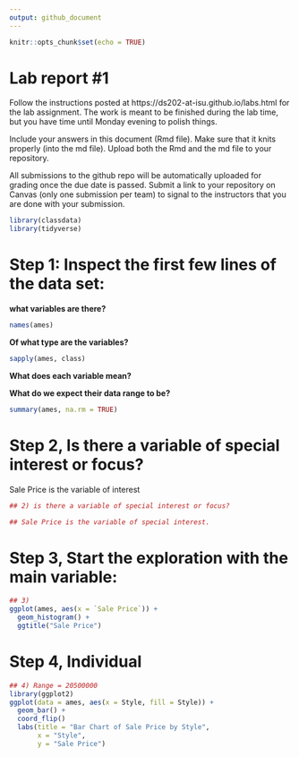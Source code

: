 ```yaml
---
output: github_document
---
```


<!-- README.md is generated from README.Rmd. Please edit the README.Rmd file -->


```r
knitr::opts_chunk$set(echo = TRUE)
```

# Lab report #1

Follow the instructions posted at https://ds202-at-isu.github.io/labs.html for the lab assignment. The work is meant to be finished during the lab time, but you have time until Monday evening to polish things.

Include your answers in this document (Rmd file). Make sure that it knits properly (into the md file). Upload both the Rmd and the md file to your repository.  

All submissions to the github repo will be automatically uploaded for grading once the due date is passed.
Submit a link to your repository on Canvas (only one submission per team) to signal to the instructors that you are done with your submission.

```R

library(classdata)
library(tidyverse)

```


# Step 1: Inspect the first few lines of the data set:

**what variables are there?**
```R
names(ames)
```
**Of what type are the variables?**

```R
sapply(ames, class)
```

**What does each variable mean?**



**What do we expect their data range to be?**
```R

summary(ames, na.rm = TRUE)

```

# Step 2, Is there a variable of special interest or focus?
Sale Price is the variable of interest

```r
## 2) is there a variable of special interest or focus?

## Sale Price is the variable of special interest.
```

# Step 3, Start the exploration with the main variable:

```r
## 3)
ggplot(ames, aes(x = `Sale Price`)) + 
  geom_histogram() +
  ggtitle("Sale Price")
```
# Step 4, Individual
```r
## 4) Range = 20500000
library(ggplot2)
ggplot(data = ames, aes(x = Style, fill = Style)) +
  geom_bar() +
  coord_flip()
  labs(title = "Bar Chart of Sale Price by Style",
       x = "Style",
       y = "Sale Price")

```




